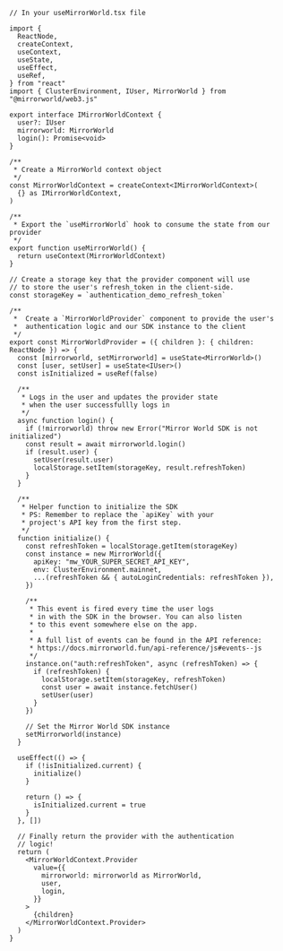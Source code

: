 ```tsx
// In your useMirrorWorld.tsx file

import {
  ReactNode,
  createContext,
  useContext,
  useState,
  useEffect,
  useRef,
} from "react"
import { ClusterEnvironment, IUser, MirrorWorld } from "@mirrorworld/web3.js"

export interface IMirrorWorldContext {
  user?: IUser
  mirrorworld: MirrorWorld
  login(): Promise<void>
}

/**
 * Create a MirrorWorld context object
 */
const MirrorWorldContext = createContext<IMirrorWorldContext>(
  {} as IMirrorWorldContext,
)

/**
 * Export the `useMirrorWorld` hook to consume the state from our provider
 */
export function useMirrorWorld() {
  return useContext(MirrorWorldContext)
}

// Create a storage key that the provider component will use
// to store the user's refresh_token in the client-side.
const storageKey = `authentication_demo_refresh_token`

/**
 *  Create a `MirrorWorldProvider` component to provide the user's
 *  authentication logic and our SDK instance to the client
 */
export const MirrorWorldProvider = ({ children }: { children: ReactNode }) => {
  const [mirrorworld, setMirrorworld] = useState<MirrorWorld>()
  const [user, setUser] = useState<IUser>()
  const isInitialized = useRef(false)

  /**
   * Logs in the user and updates the provider state
   * when the user successfullly logs in
   */
  async function login() {
    if (!mirrorworld) throw new Error("Mirror World SDK is not initialized")
    const result = await mirrorworld.login()
    if (result.user) {
      setUser(result.user)
      localStorage.setItem(storageKey, result.refreshToken)
    }
  }

  /**
   * Helper function to initialize the SDK
   * PS: Remember to replace the `apiKey` with your
   * project's API key from the first step.
   */
  function initialize() {
    const refreshToken = localStorage.getItem(storageKey)
    const instance = new MirrorWorld({
      apiKey: "mw_YOUR_SUPER_SECRET_API_KEY",
      env: ClusterEnvironment.mainnet,
      ...(refreshToken && { autoLoginCredentials: refreshToken }),
    })

    /**
     * This event is fired every time the user logs
     * in with the SDK in the browser. You can also listen
     * to this event somewhere else on the app.
     *
     * A full list of events can be found in the API reference:
     * https://docs.mirrorworld.fun/api-reference/js#events--js
     */
    instance.on("auth:refreshToken", async (refreshToken) => {
      if (refreshToken) {
        localStorage.setItem(storageKey, refreshToken)
        const user = await instance.fetchUser()
        setUser(user)
      }
    })

    // Set the Mirror World SDK instance
    setMirrorworld(instance)
  }

  useEffect(() => {
    if (!isInitialized.current) {
      initialize()
    }

    return () => {
      isInitialized.current = true
    }
  }, [])

  // Finally return the provider with the authentication
  // logic!
  return (
    <MirrorWorldContext.Provider
      value={{
        mirrorworld: mirrorworld as MirrorWorld,
        user,
        login,
      }}
    >
      {children}
    </MirrorWorldContext.Provider>
  )
}
```
